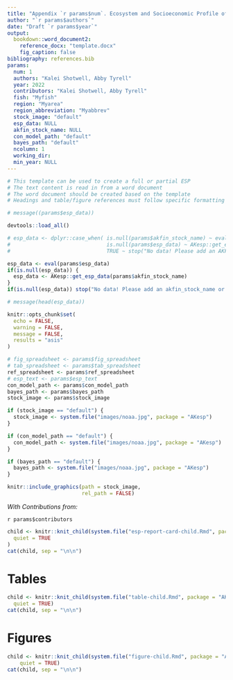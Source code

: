 ```yaml
---
title: "Appendix `r params$num`. Ecosystem and Socioeconomic Profile of the `r params$fish` stock in the `r params$region` Report Card"
author: "`r params$authors`"
date: "Draft `r params$year`"
output: 
  bookdown::word_document2:
    reference_docx: "template.docx"
    fig_caption: false
bibliography: references.bib
params:
  num: 1
  authors: "Kalei Shotwell, Abby Tyrell"
  year: 2022
  contributors: "Kalei Shotwell, Abby Tyrell"
  fish: "Myfish"
  region: "Myarea"
  region_abbreviation: "Myabbrev"
  stock_image: "default"
  esp_data: NULL
  akfin_stock_name: NULL
  con_model_path: "default"
  bayes_path: "default"
  ncolumn: 1
  working_dir:
  min_year: NULL
---
```


```r
# This template can be used to create a full or partial ESP
# The text content is read in from a word document
# The word document should be created based on the template
# Headings and table/figure references must follow specific formatting

# message((params$esp_data))

devtools::load_all()

# esp_data <- dplyr::case_when( is.null(params$akfin_stock_name) ~ eval(params$esp_data),
#                               is.null(params$esp_data) ~ AKesp::get_esp_data(params$akfin_stock_name),
#                               TRUE ~ stop("No data! Please add an AKFIN stock name or assign a suitable data table to esp_data"))

esp_data <- eval(params$esp_data)
if(is.null(esp_data)) {
  esp_data <- AKesp::get_esp_data(params$akfin_stock_name)
}
if(is.null(esp_data)) stop("No data! Please add an akfin_stock_name or assign a suitable data table to esp_data")

# message(head(esp_data))

knitr::opts_chunk$set(
  echo = FALSE,
  warning = FALSE,
  message = FALSE,
  results = "asis"
)

# fig_spreadsheet <- params$fig_spreadsheet
# tab_spreadsheet <- params$tab_spreadsheet
ref_spreadsheet <- params$ref_spreadsheet
# esp_text <- params$esp_text
con_model_path <- params$con_model_path
bayes_path <- params$bayes_path
stock_image <- params$stock_image

if (stock_image == "default") {
  stock_image <- system.file("images/noaa.jpg", package = "AKesp")
}

if (con_model_path == "default") {
  con_model_path <- system.file("images/noaa.jpg", package = "AKesp")
}

if (bayes_path == "default") {
  bayes_path <- system.file("images/noaa.jpg", package = "AKesp")
}
```

```r
knitr::include_graphics(path = stock_image,
                        rel_path = FALSE)
```

*With Contributions from:*

`r params$contributors`

\newpage

```r
child <- knitr::knit_child(system.file("esp-report-card-child.Rmd", package = "AKesp"),
  quiet = TRUE
)
cat(child, sep = "\n\n")
```

\newpage

# Tables {-}

```r
child <- knitr::knit_child(system.file("table-child.Rmd", package = "AKesp"),
  quiet = TRUE)
cat(child, sep = "\n\n")
```

\newpage

# Figures {-}

```r
child <- knitr::knit_child(system.file("figure-child.Rmd", package = "AKesp"),
    quiet = TRUE)
cat(child, sep = "\n\n")
```
